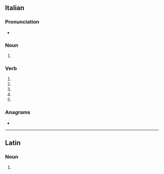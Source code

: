 ==Italian==

===Pronunciation===
* {{rhymes|it|ɛlli}}

===Noun===
{{head|it|noun form|g=m}}

# {{plural of|it|duello}}

===Verb===
{{head|it|verb form}}

# {{inflection of|it|duellare||2|s|pres|indc}}
# {{inflection of|it|duellare||1|s|pres|subj}}
# {{inflection of|it|duellare||2|s|pres|subj}}
# {{inflection of|it|duellare||3|s|pres|subj}}
# {{inflection of|it|duellare||3|s|impr}}

===Anagrams===
* {{l|it|illude}}

----

==Latin==

===Noun===
{{la-noun-form|duellī}}

# {{inflection of|la|duellum||gen|s}}